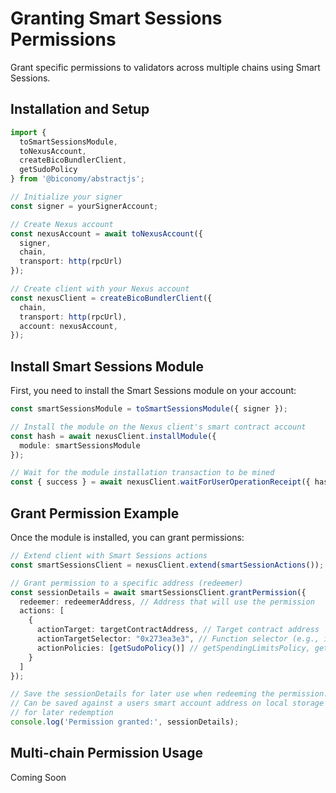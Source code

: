 # Granting Smart Sessions Permissions

Grant specific permissions to validators across multiple chains using Smart Sessions.

## Installation and Setup

```typescript
import { 
  toSmartSessionsModule,
  toNexusAccount,
  createBicoBundlerClient,
  getSudoPolicy
} from '@biconomy/abstractjs';

// Initialize your signer
const signer = yourSignerAccount;

// Create Nexus account
const nexusAccount = await toNexusAccount({
  signer,
  chain,
  transport: http(rpcUrl)
});

// Create client with your Nexus account
const nexusClient = createBicoBundlerClient({
  chain,
  transport: http(rpcUrl),
  account: nexusAccount,
});
```

## Install Smart Sessions Module

First, you need to install the Smart Sessions module on your account:

```typescript
const smartSessionsModule = toSmartSessionsModule({ signer });

// Install the module on the Nexus client's smart contract account
const hash = await nexusClient.installModule({
  module: smartSessionsModule
});

// Wait for the module installation transaction to be mined
const { success } = await nexusClient.waitForUserOperationReceipt({ hash });
```

## Grant Permission Example

Once the module is installed, you can grant permissions:

```typescript
// Extend client with Smart Sessions actions
const smartSessionsClient = nexusClient.extend(smartSessionActions());

// Grant permission to a specific address (redeemer)
const sessionDetails = await smartSessionsClient.grantPermission({
  redeemer: redeemerAddress, // Address that will use the permission
  actions: [
    {
      actionTarget: targetContractAddress, // Target contract address
      actionTargetSelector: "0x273ea3e3", // Function selector (e.g., increment())
      actionPolicies: [getSudoPolicy()] // getSpendingLimitsPolicy, getUsageLimitPolicy, getValueLimitPolicy
    }
  ]
});

// Save the sessionDetails for later use when redeeming the permission. 
// Can be saved against a users smart account address on local storage or database
// for later redemption
console.log('Permission granted:', sessionDetails);
```

## Multi-chain Permission Usage

Coming Soon